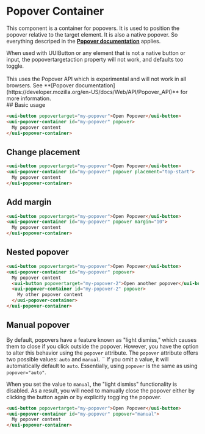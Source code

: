 
<Meta of={stories} />

# Popover Container

This component is a container for popovers. It is used to position the popover relative to the target element.
It is also a native popover. So everything descriped in the **[Popover documentation](https://developer.mozilla.org/en-US/docs/Web/API/Popover_API)** applies.

<div
  style={{
    borderLeft: '6px solid #f3d41b',
    background: '#f3d41b24',
    padding: '0px 16px',
    display: 'flex',
  }}>
  When used with UUIButton or any element that is not a native button or input,
  the popovertargetaction property will not work, and defaults too toggle.
</div>
<br />
<div
  style={{
    borderLeft: '6px solid #e25555',
    background: '#e2555512',
    padding: '0px 16px',
    display: 'flex',
  }}>
  This uses the Popover API which is experimental and will not work in all
  browsers. See **[Popover
  documentation](https://developer.mozilla.org/en-US/docs/Web/API/Popover_API)**
  for more information.
</div>
<Controls />
## Basic usage

```html
<uui-button popovertarget="my-popover">Open Popover</uui-button>
<uui-popover-container id="my-popover" popover>
  My popover content
</uui-popover-container>
```

## Change placement

```html
<uui-button popovertarget="my-popover">Open Popover</uui-button>
<uui-popover-container id="my-popover" popover placement="top-start">
  My popover content
</uui-popover-container>
```

## Add margin

```html
<uui-button popovertarget="my-popover">Open Popover</uui-button>
<uui-popover-container id="my-popover" popover margin="10">
  My popover content
</uui-popover-container>
```

## Nested popover

```html
<uui-button popovertarget="my-popover">Open Popover</uui-button>
<uui-popover-container id="my-popover" popover>
  My popover content
  <uui-button popovertarget="my-popover-2">Open another popover</uui-button>
  <uui-popover-container id="my-popover-2" popover>
    My other popover content
  </uui-popover-container>
</uui-popover-container>
```

## Manual popover

By default, popovers have a feature known as "light dismiss," which causes them to close if you click outside the popover.
However, you have the option to alter this behavior using the `popover` attribute. The `popover` attribute offers two possible values: `auto` and `manual`. ¨
If you omit a value, it will automatically default to `auto`. Essentially, using `popover` is the same as using `popover="auto"`.

When you set the value to `manual`, the "light dismiss" functionality is disabled.
As a result, you will need to manually close the popover either by clicking the button again or by explicitly toggling the popover.

```html
<uui-button popovertarget="my-popover">Open Popover</uui-button>
<uui-popover-container id="my-popover" popover="manual">
  My popover content
</uui-popover-container>
```

